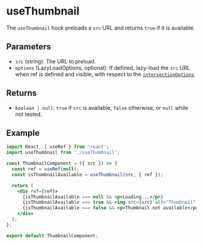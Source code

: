 
<Meta title="Hooks/useThumbnail" />

# useThumbnail

The `useThumbnail` hook preloads a `src` URL and returns `true` if it is available.

## Parameters

- `src` (string): The URL to preload.
- `options` (LazyLoadOptions, optional): If defined, lazy-load the `src` URL when ref is defined and visible, with respect to the [`intersectionOptions`](https://github.com/thebuilder/react-intersection-observer/tree/dceba7f52aebea4d62d539bc55a1db129226bb6c?tab=readme-ov-file#options).

## Returns

- `boolean | null`: `true` if `src` is available, `false` otherwise, or `null` while not tested.

## Example

```jsx
import React, { useRef } from 'react';
import useThumbnail from './useThumbnail';

const ThumbnailComponent = ({ src }) => {
  const ref = useRef(null);
  const isThumbnailAvailable = useThumbnail(src, { ref });

  return (
    <div ref={ref}>
      {isThumbnailAvailable === null && <p>Loading...</p>}
      {isThumbnailAvailable === true && <img src={src} alt="Thumbnail" />}
      {isThumbnailAvailable === false && <p>Thumbnail not available</p>}
    </div>
  );
};

export default ThumbnailComponent;
```
